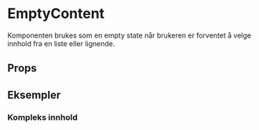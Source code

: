
<Meta of={EmptyContentStories} />

# EmptyContent

<ComponentLinkRow
  docsHref="https://design.domstol.no/987b33f71/p/92d5ef-emptycontentview/b/007750"
  figmaHref="https://www.figma.com/file/ewqSDmkgqDQ5PyOsRp4V5b/DDS-Komponenter?node-id=12387%3A221195&t=ygT73thALrQ1LGjN-1"
  githubHref="https://github.com/domstolene/designsystem/tree/main/packages/components/src/components/EmptyContent"
  storybookHref="https://domstolene.github.io/designsystem/?path=/story/dds-components-components-emptycontent--default"
/>

Komponenten brukes som en empty state når brukeren er forventet å velge innhold fra en liste eller lignende.

## Props

<Canvas of={EmptyContentStories.Preview} />
<Controls of={EmptyContentStories.Preview} />

## Eksempler

### Kompleks innhold

<Canvas of={EmptyContentStories.ComplexContent} />
